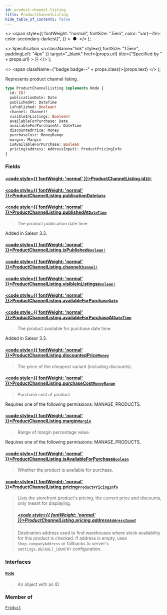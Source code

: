 ```yaml
---
id: product-channel-listing
title: ProductChannelListing
hide_table_of_contents: false
---
```


  <>
    <span
      style={{
        fontWeight: "normal",
        fontSize: ".5em",
        color: "var(--ifm-color-secondary-darkest)",
      }}
    >
      &nbsp;●&nbsp;
    </span>
  </>
);

  <>
    Specification
    <a
      className="link"
      style={{ fontSize: "1.5em", paddingLeft: "4px" }}
      target="\_blank"
      href={props.url}
      title={"Specified by " + props.url}
    >
      ⎘
    </a>
  </>
);

  <>
    <span className={"badge badge--" + props.class}>{props.text}</span>
  </>
);

Represents product channel listing.

```graphql
type ProductChannelListing implements Node {
  id: ID!
  publicationDate: Date
  publishedAt: DateTime
  isPublished: Boolean!
  channel: Channel!
  visibleInListings: Boolean!
  availableForPurchase: Date
  availableForPurchaseAt: DateTime
  discountedPrice: Money
  purchaseCost: MoneyRange
  margin: Margin
  isAvailableForPurchase: Boolean
  pricing(address: AddressInput): ProductPricingInfo
}
```

### Fields

#### [<code style={{ fontWeight: 'normal' }}>ProductChannelListing.<b>id</b></code>](#)<Bullet />[`ID!`](../../api-reference/scalars/id) <Badge class="secondary" text="non-null"/> <Badge class="secondary" text="scalar"/>

>

#### [<code style={{ fontWeight: 'normal' }}>ProductChannelListing.<b>publicationDate</b></code>](#)<Bullet />[`Date`](../../api-reference/scalars/date) <Badge class="secondary" text="scalar"/>

>

#### [<code style={{ fontWeight: 'normal' }}>ProductChannelListing.<b>publishedAt</b></code>](#)<Bullet />[`DateTime`](../../api-reference/scalars/date-time) <Badge class="secondary" text="scalar"/>

> The product publication date time.

Added in Saleor 3.3.

>

#### [<code style={{ fontWeight: 'normal' }}>ProductChannelListing.<b>isPublished</b></code>](#)<Bullet />[`Boolean!`](../../api-reference/scalars/boolean) <Badge class="secondary" text="non-null"/> <Badge class="secondary" text="scalar"/>

>

#### [<code style={{ fontWeight: 'normal' }}>ProductChannelListing.<b>channel</b></code>](#)<Bullet />[`Channel!`](../../api-reference/objects/channel) <Badge class="secondary" text="non-null"/> <Badge class="secondary" text="object"/>

>

#### [<code style={{ fontWeight: 'normal' }}>ProductChannelListing.<b>visibleInListings</b></code>](#)<Bullet />[`Boolean!`](../../api-reference/scalars/boolean) <Badge class="secondary" text="non-null"/> <Badge class="secondary" text="scalar"/>

>

#### [<code style={{ fontWeight: 'normal' }}>ProductChannelListing.<b>availableForPurchase</b></code>](#)<Bullet />[`Date`](../../api-reference/scalars/date) <Badge class="secondary" text="scalar"/>

>

#### [<code style={{ fontWeight: 'normal' }}>ProductChannelListing.<b>availableForPurchaseAt</b></code>](#)<Bullet />[`DateTime`](../../api-reference/scalars/date-time) <Badge class="secondary" text="scalar"/>

> The product available for purchase date time.

Added in Saleor 3.3.

>

#### [<code style={{ fontWeight: 'normal' }}>ProductChannelListing.<b>discountedPrice</b></code>](#)<Bullet />[`Money`](../../api-reference/objects/money) <Badge class="secondary" text="object"/>

> The price of the cheapest variant (including discounts).

#### [<code style={{ fontWeight: 'normal' }}>ProductChannelListing.<b>purchaseCost</b></code>](#)<Bullet />[`MoneyRange`](../../api-reference/objects/money-range) <Badge class="secondary" text="object"/>

> Purchase cost of product.

Requires one of the following permissions: MANAGE_PRODUCTS.

>

#### [<code style={{ fontWeight: 'normal' }}>ProductChannelListing.<b>margin</b></code>](#)<Bullet />[`Margin`](../../api-reference/objects/margin) <Badge class="secondary" text="object"/>

> Range of margin percentage value.

Requires one of the following permissions: MANAGE_PRODUCTS.

>

#### [<code style={{ fontWeight: 'normal' }}>ProductChannelListing.<b>isAvailableForPurchase</b></code>](#)<Bullet />[`Boolean`](../../api-reference/scalars/boolean) <Badge class="secondary" text="scalar"/>

> Whether the product is available for purchase.

#### [<code style={{ fontWeight: 'normal' }}>ProductChannelListing.<b>pricing</b></code>](#)<Bullet />[`ProductPricingInfo`](../../api-reference/objects/product-pricing-info) <Badge class="secondary" text="object"/>

> Lists the storefront product's pricing, the current price and discounts, only meant for displaying.
>
> ##### [<code style={{ fontWeight: 'normal' }}>ProductChannelListing.pricing.<b>address</b></code>](#)<Bullet />[`AddressInput`](../../api-reference/inputs/address-input) <Badge class="secondary" text="input"/>
>
> Destination address used to find warehouses where stock availability for this product is checked. If address is empty, uses `Shop.companyAddress` or fallbacks to server's `settings.DEFAULT_COUNTRY` configuration.

### Interfaces

#### [`Node`](../../api-reference/interfaces/node) <Badge class="secondary" text="interface"/>

> An object with an ID

### Member of

[`Product`](../../api-reference/objects/product) <Badge class="secondary" text="object"/>
